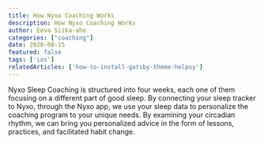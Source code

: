```yaml
---
title: How Nyxo Coaching Works
description: How Nyxo Coaching Works
author: Eeva Siika-aho
categories: ["coaching"]
date: 2020-08-15
featured: false
tags: ['ios']
relatedArticles: ['how-to-install-gatsby-theme-helpsy']
---
```

Nyxo Sleep Coaching is structured into four weeks, each one of them focusing on a different part of good sleep. By connecting your sleep tracker to Nyxo, through the Nyxo app, we use your sleep data to personalize the coaching program to your unique needs. By examining your circadian rhythm, we can bring you personalized advice in the form of lessons, practices, and facilitated habit change.
